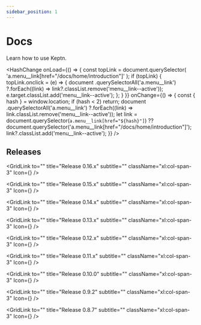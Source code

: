 ```yaml
---
sidebar_position: 1
---
```


# Docs

Learn how to use Keptn.


<!-- Hack for highlighting menu links with anchor tags -->

<HashChange
  onLoad={() => {
    const topLink = document.querySelector(
      'a.menu__link[href="/docs/home/introduction"]'
    );
    if (topLink) {
      topLink.onclick = (e) => {
        document
          .querySelectorAll('a.menu__link')
          ?.forEach((link) => link?.classList.remove('menu__link--active'));
        e.target.classList.add('menu__link--active');
      };
    }
  }}
  onChange={() => {
    const { hash } = window.location;
    if (hash < 2) return;
    document
      .querySelectorAll('a.menu__link')
      ?.forEach((link) => link.classList.remove('menu__link--active'));
    let link =
      document.querySelector(`a.menu__link[href="${hash}"]`) ??
      document.querySelector('a.menu__link[href="/docs/home/introduction"]');
    link?.classList.add('menu__link--active');
  }}
/>

<div className="grid xl:grid-cols-6 gap-4">

<GetStartedCard
  title="Quick Start"
  descriptionText=""
  className="from-[#4B6CB7] to-[#182848] xl:col-span-2"
  getStartedLink="/quickstart/quickstart"
  BGIcon={KeptnCardIcon}
  bgClassName="block rotate-[-5deg] right-1 bottom-[-0.5rem]"
/>

<GetStartedCard
  title="Concepts"
  descriptionText=""
  className="from-[#1488CC] to-[#2B32B2] xl:col-span-2"
  getStartedLink="/concepts/concepts"
  BGIcon={KeptnCardIcon}
  bgClassName="block rotate-[-5deg] right-1 bottom-[-0.5rem]"
/>

<GetStartedCard
  title="Tutorials"
  descriptionText=""
  className="bg-gradient-to-rl from-[#CB55C0] to-[#F28E0E] xl:col-span-2"
  getStartedLink="/tutorials/tutorials"
  BGIcon={KeptnCardIcon}
  bgClassName="block rotate-[-5deg] right-1 bottom-[-0.5rem]"
/>

<GetStartedCard
  title="Roadmap"
  descriptionText=""
  className="bg-gradient-to-rl from-[#FF512F] to-[#F09819] xl:col-span-2"
  getStartedLink="/roadmap/roadmap"
  BGIcon={KeptnCardIcon}
  bgClassName="block rotate-[-5deg] right-1 bottom-[-0.5rem]"
/>

<GetStartedCard
  title="Integrations"
  descriptionText=""
  className="bg-gradient-to-rl from-[#CB55C0] to-[#F28E0E] xl:col-span-2"
  getStartedLink="/integrations/integrations"
  BGIcon={KeptnCardIcon}
  bgClassName="block rotate-[-5deg] right-1 bottom-[-0.5rem]"
/>

<GetStartedCard
  title="News"
  descriptionText=""
  className="bg-gradient-to-rl from-[#FF512F] to-[#F09819] xl:col-span-2"
  getStartedLink="/news/news"
  BGIcon={KeptnCardIcon}
  bgClassName="block rotate-[-5deg] right-1 bottom-[-0.5rem]"
/>

</div>

## Releases

<div className="grid xl:grid-cols-6 gap-4">

<GridLink
  to=""
  title="Release 0.16.x"
  subtitle=""
  className="xl:col-span-3"
  Icon={<UpdateIcon className="mr-4 h-10" />}
/>

<GridLink
  to=""
  title="Release 0.15.x"
  subtitle=""
  className="xl:col-span-3"
  Icon={<UpdateIcon className="mr-4 h-10" />}
/>

<GridLink
  to=""
  title="Release 0.14.x"
  subtitle=""
  className="xl:col-span-3"
  Icon={<UpdateIcon className="mr-4 h-10" />}
/>

<GridLink
  to=""
  title="Release 0.13.x"
  subtitle=""
  className="xl:col-span-3"
  Icon={<UpdateIcon className="mr-4 h-10" />}
/>

<GridLink
  to=""
  title="Release 0.12.x"
  subtitle=""
  className="xl:col-span-3"
  Icon={<UpdateIcon className="mr-4 h-10" />}
/>

<GridLink
  to=""
  title="Release 0.11.x"
  subtitle=""
  className="xl:col-span-3"
  Icon={<UpdateIcon className="mr-4 h-10" />}
/>

<GridLink
  to=""
  title="Release 0.10.0"
  subtitle=""
  className="xl:col-span-3"
  Icon={<UpdateIcon className="mr-4 h-10" />}
/>

<GridLink
  to=""
  title="Release 0.9.2"
  subtitle=""
  className="xl:col-span-3"
  Icon={<UpdateIcon className="mr-4 h-10" />}
/>

<GridLink
  to=""
  title="Release 0.8.7"
  subtitle=""
  className="xl:col-span-3"
  Icon={<UpdateIcon className="mr-4 h-10" />}
/>

</div>
